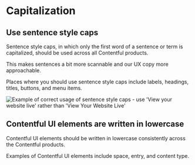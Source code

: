 # Capitalization

## Use sentence style caps

Sentence style caps, in which only the first word of a sentence or term is capitalized, should be used across all Contentful products.

This makes sentences a bit more scannable and our UX copy more approachable.

Places where you should use sentence style caps include labels, headings, titles, buttons, and menu items.

![Example of correct usage of sentence style caps - use 'View your website live' rather than 'View Your Website Live'](/sentence-style-caps.jpg)

## Contentful UI elements are written in lowercase

Contentful UI elements should be written in lowercase consistently across the Contentful products.

Examples of Contentful UI elements include space, entry, and content type.
